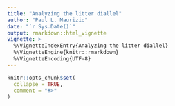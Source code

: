 ```yaml
---
title: "Analyzing the litter diallel"
author: "Paul L. Maurizio"
date: "`r Sys.Date()`"
output: rmarkdown::html_vignette
vignette: >
  %\VignetteIndexEntry{Analyzing the litter diallel}
  %\VignetteEngine{knitr::rmarkdown}
  %\VignetteEncoding{UTF-8}
---
```


```r
knitr::opts_chunk$set(
  collapse = TRUE,
  comment = "#>"
)
```

